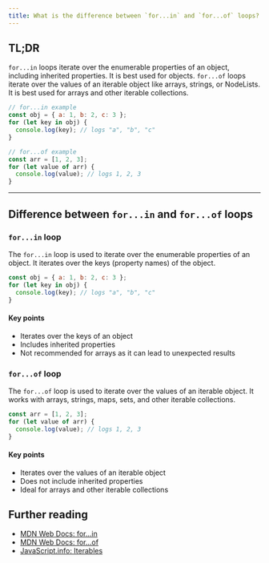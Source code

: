 ```yaml
---
title: What is the difference between `for...in` and `for...of` loops?
---
```


## TL;DR

`for...in` loops iterate over the enumerable properties of an object, including inherited properties. It is best used for objects. `for...of` loops iterate over the values of an iterable object like arrays, strings, or NodeLists. It is best used for arrays and other iterable collections.

```js
// for...in example
const obj = { a: 1, b: 2, c: 3 };
for (let key in obj) {
  console.log(key); // logs "a", "b", "c"
}

// for...of example
const arr = [1, 2, 3];
for (let value of arr) {
  console.log(value); // logs 1, 2, 3
}
```

---

## Difference between `for...in` and `for...of` loops

### `for...in` loop

The `for...in` loop is used to iterate over the enumerable properties of an object. It iterates over the keys (property names) of the object.

```js
const obj = { a: 1, b: 2, c: 3 };
for (let key in obj) {
  console.log(key); // logs "a", "b", "c"
}
```

#### Key points

- Iterates over the keys of an object
- Includes inherited properties
- Not recommended for arrays as it can lead to unexpected results

### `for...of` loop

The `for...of` loop is used to iterate over the values of an iterable object. It works with arrays, strings, maps, sets, and other iterable collections.

```js
const arr = [1, 2, 3];
for (let value of arr) {
  console.log(value); // logs 1, 2, 3
}
```

#### Key points

- Iterates over the values of an iterable object
- Does not include inherited properties
- Ideal for arrays and other iterable collections

## Further reading

- [MDN Web Docs: for...in](https://developer.mozilla.org/en-US/docs/Web/JavaScript/Reference/Statements/for...in)
- [MDN Web Docs: for...of](https://developer.mozilla.org/en-US/docs/Web/JavaScript/Reference/Statements/for...of)
- [JavaScript.info: Iterables](https://javascript.info/iterable)
